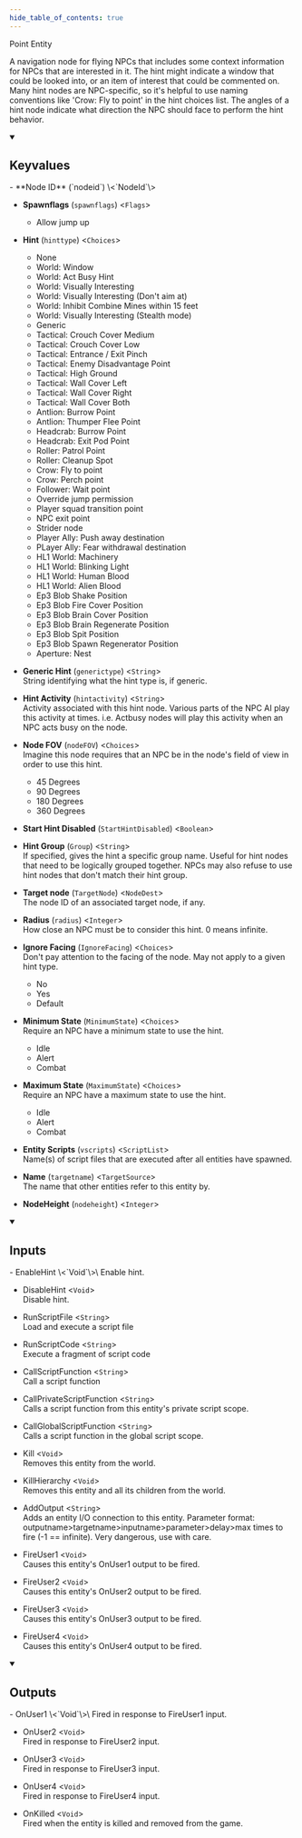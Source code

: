 ```yaml
---
hide_table_of_contents: true
---
```


<!---
!!!!!!
THIS PAGE IS AUTOGENERATED FROM GAME FGD DEFINITIONS!
DO NOT EDIT MANUALLY!
!!!!!!

In order to make edits, you can make an annotation file in /fgd_dump_overrides
-->


Point Entity

A navigation node for flying NPCs that includes some context information for NPCs that are interested in it. The hint might indicate a window that could be looked into, or an item of interest that could be commented on. Many hint nodes are NPC-specific, so it's helpful to use naming conventions like 'Crow: Fly to point' in the hint choices list. The angles of a hint node indicate what direction the NPC should face to perform the hint behavior.

<details open>
<summary><h2>Keyvalues</h2></summary>
- **Node ID** (`nodeid`) \<`NodeId`\>

- **Spawnflags** (`spawnflags`) \<`Flags`\>
  - Allow jump up


- **Hint** (`hinttype`) \<`Choices`\>
  - None
  - World: Window
  - World: Act Busy Hint
  - World: Visually Interesting
  - World: Visually Interesting (Don't aim at)
  - World: Inhibit Combine Mines within 15 feet
  - World: Visually Interesting (Stealth mode)
  - Generic
  - Tactical: Crouch Cover Medium
  - Tactical: Crouch Cover Low
  - Tactical: Entrance / Exit Pinch
  - Tactical: Enemy Disadvantage Point
  - Tactical: High Ground
  - Tactical: Wall Cover Left
  - Tactical: Wall Cover Right
  - Tactical: Wall Cover Both
  - Antlion: Burrow Point
  - Antlion: Thumper Flee Point
  - Headcrab: Burrow Point
  - Headcrab: Exit Pod Point
  - Roller: Patrol Point
  - Roller: Cleanup Spot
  - Crow: Fly to point
  - Crow: Perch point
  - Follower: Wait point
  - Override jump permission
  - Player squad transition point
  - NPC exit point
  - Strider node
  - Player Ally: Push away destination
  - PLayer Ally: Fear withdrawal destination
  - HL1 World: Machinery
  - HL1 World: Blinking Light
  - HL1 World: Human Blood
  - HL1 World: Alien Blood
  - Ep3 Blob Shake Position
  - Ep3 Blob Fire Cover Position
  - Ep3 Blob Brain Cover Position
  - Ep3 Blob Brain Regenerate Position
  - Ep3 Blob Spit Position
  - Ep3 Blob Spawn Regenerator Position
  - Aperture: Nest


- **Generic Hint** (`generictype`) \<`String`\>\
String identifying what the hint type is, if generic.

- **Hint Activity** (`hintactivity`) \<`String`\>\
Activity associated with this hint node. Various parts of the NPC AI play this activity at times. i.e. Actbusy nodes will play this activity when an NPC acts busy on the node.

- **Node FOV** (`nodeFOV`) \<`Choices`\>\
Imagine this node requires that an NPC be in the node's field of view in order to use this hint.
  - 45 Degrees
  - 90 Degrees
  - 180 Degrees
  - 360 Degrees


- **Start Hint Disabled** (`StartHintDisabled`) \<`Boolean`\>

- **Hint Group** (`Group`) \<`String`\>\
If specified, gives the hint a specific group name.  Useful for hint nodes that need to be logically grouped together. NPCs may also refuse to use hint nodes that don't match their hint group.

- **Target node** (`TargetNode`) \<`NodeDest`\>\
The node ID of an associated target node, if any.

- **Radius** (`radius`) \<`Integer`\>\
How close an NPC must be to consider this hint. 0 means infinite.

- **Ignore Facing** (`IgnoreFacing`) \<`Choices`\>\
Don't pay attention to the facing of the node. May not apply to a given hint type.
  - No
  - Yes
  - Default


- **Minimum State** (`MinimumState`) \<`Choices`\>\
Require an NPC have a minimum state to use the hint.
  - Idle
  - Alert
  - Combat


- **Maximum State** (`MaximumState`) \<`Choices`\>\
Require an NPC have a maximum state to use the hint.
  - Idle
  - Alert
  - Combat


- **Entity Scripts** (`vscripts`) \<`ScriptList`\>\
Name(s) of script files that are executed after all entities have spawned.

- **Name** (`targetname`) \<`TargetSource`\>\
The name that other entities refer to this entity by.

- **NodeHeight** (`nodeheight`) \<`Integer`\>


 </details>
<details open>
<summary><h2>Inputs</h2></summary>
- EnableHint \<`Void`\>\
Enable hint.

- DisableHint \<`Void`\>\
Disable hint.

- RunScriptFile \<`String`\>\
Load and execute a script file

- RunScriptCode \<`String`\>\
Execute a fragment of script code

- CallScriptFunction \<`String`\>\
Call a script function

- CallPrivateScriptFunction \<`String`\>\
Calls a script function from this entity's private script scope.

- CallGlobalScriptFunction \<`String`\>\
Calls a script function in the global script scope.

- Kill \<`Void`\>\
Removes this entity from the world.

- KillHierarchy \<`Void`\>\
Removes this entity and all its children from the world.

- AddOutput \<`String`\>\
Adds an entity I/O connection to this entity. Parameter format: outputname&gt;targetname>inputname&gt;parameter&gt;delay&gt;max times to fire (-1 == infinite). Very dangerous, use with care.

- FireUser1 \<`Void`\>\
Causes this entity's OnUser1 output to be fired.

- FireUser2 \<`Void`\>\
Causes this entity's OnUser2 output to be fired.

- FireUser3 \<`Void`\>\
Causes this entity's OnUser3 output to be fired.

- FireUser4 \<`Void`\>\
Causes this entity's OnUser4 output to be fired.


 </details>
<details open>
<summary><h2>Outputs</h2></summary>
- OnUser1 \<`Void`\>\
Fired in response to FireUser1 input.

- OnUser2 \<`Void`\>\
Fired in response to FireUser2 input.

- OnUser3 \<`Void`\>\
Fired in response to FireUser3 input.

- OnUser4 \<`Void`\>\
Fired in response to FireUser4 input.

- OnKilled \<`Void`\>\
Fired when the entity is killed and removed from the game.


 </details>